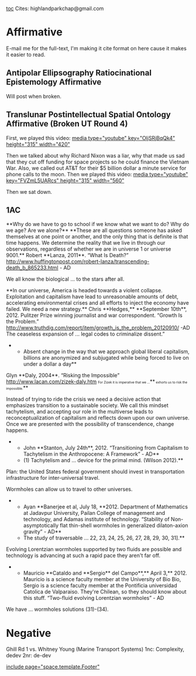 [[toc]]
Cites: highlandparkchap@gmail.com

=Affirmative= 
E-mail me for the full-text, I'm making it cite format on here cause it makes it easier to read.

==Antipolar Ellipsography Ratiocinational Epistemology Affirmative== 
Will post when broken.

==Translunar Postintellectual Spatial Ontology Affirmative (Broken UT Round 4)== 

First, we played this video:
[[media type="youtube" key="OljSRjBqQk4" height="315" width="420"]]

Then we talked about why Richard Nixon was a liar, why that made us sad that they cut off funding for space projects so he could finance the Vietnam War. Also, we called out AT&T for their $5 billion dollar a minute service for phone calls to the moon.
Then we played this video:
[[media type="youtube" key="FVZmL5UARcs" height="315" width="560"]]

Then we sat down.
==1AC== 

<span class="Underline">**Why do we have to go to school if we know what we want to do? Why do we age? Are we alone?**</span>
<span class="Underline">**These are all questions someone has asked themselves at one point or another, and the only thing that is definite is that time happens. We determine the reality that we live in through our observations, regardless of whether we are in universe 1 or universe 9001.**</span>
<span class="Underline">Robert **Lanza, 2011**. “What Is Death?” </span>[[http://www.huffingtonpost.com/robert-lanza/transcending-death_b_865233.html]]<span class="Underline"> - AD</span>

<span class="Underline">We all know the biological ... to the stars after all.</span>

<span class="Underline">**In our universe, America is headed towards a violent collapse. Exploitation and capitalism have lead to unreasonable amounts of debt, accelerating environmental crises and all efforts to inject the economy have failed. We need a new strategy.**</span>
<span class="Underline">Chris **Hedges,** **September 10th**, 2012. Pulitzer Prize winning journalist and war correspondent. “Growth Is the Problem.” </span>[[http://www.truthdig.com/report/item/growth_is_the_problem_20120910/]]<span class="Underline"> -AD</span>
<span class="Underline">The ceaseless expansion of ... legal codes to criminalize dissent.”</span>

**Absent change in the way that we approach global liberal capitalism, billions are anonymized and subjugated while being forced to live on under a dollar a day**
Glyn **Daly, 2004**. “Risking the Impossible” [[http://www.lacan.com/zizek-daly.htm]]
<span style="font-size: 6.5pt;">For Zizek it is imperative that we ...</span>**<span style="font-size: 6.5pt;"> exhorts us to risk the impossible.</span>**


Instead of trying to ride the crisis we need a decisive action that emphasizes transition to a sustainable society. We call this mindset tachytelism, and accepting our role in the multiverse leads to reconceptualization of capitalism and reflects down upon our own universe. Once we are presented with the possibility of transcendence, change happens.
**<span class="Underline">John </span>**Stanton, July 24th**, 2012. “Transitioning from Capitalism to Tachytelism in the Anthropocene: A Framework” - AD**
**<span class="Underline">(1) Tachytelism and ... device for the primal mind. (Wilson 2012).</span>**

Plan: the United States federal government should invest in transportation infrastructure for inter-universal travel.

Wormholes can allow us to travel to other universes.
**<span class="Underline">Ayan </span>**Banerjee et al, July 18, **2012. Department of Mathematics at Jadavpur University, Pailan College of management and technology, and Adamas institute of technology. “Stability of Non-asymptotically flat thin-shell wormholes in generalized dilaton-axion gravity” - AD**
**<span class="Underline">The study of traversable ... 22, 23, 24, 25, 26, 27, 28, 29, 30, 31].</span>**

Evolving Lorentzian wormholes supported by two fluids are possible and technology is advancing at such a rapid pace they aren't far off.
**<span class="Underline">Mauricio </span>**Cataldo and **Sergio** del Campo**,** April 3,** 2012. Mauricio is a science faculty member at the University of Bio Bio, Sergio is a science faculty member at the Pontificia universidad Catolica de Valparaiso. They're Chilean, so they should know about this stuff. “Two-fluid evolving Lorentzian wormholes” - AD
<span class="Underline">We have ... wormholes solutions (31)-(34).</span>




=Negative= 
Ghill Rd 1 vs. Whitney Young (Marine Transport Systems)
1nc: Complexity, dedev
2nr: de-dev

[[include page="space.template.Footer"]]